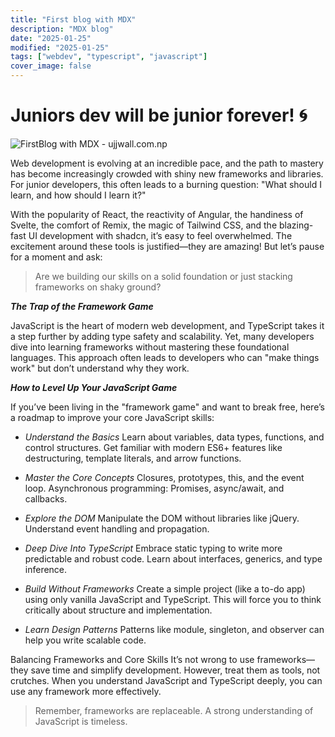 ```yaml
---
title: "First blog with MDX"
description: "MDX blog"
date: "2025-01-25"
modified: "2025-01-25"
tags: ["webdev", "typescript", "javascript"]
cover_image: false
---
```


# Juniors dev will be junior forever! 🌀

![FirstBlog with MDX - ujjwall.com.np](../assets/framework-hell.png "Juniors DEV will be Junior forever!")

Web development is evolving at an incredible pace, and the path to mastery has become increasingly crowded with shiny new frameworks and libraries. For junior developers, this often leads to a burning question: "What should I learn, and how should I learn it?"

With the popularity of React, the reactivity of Angular, the handiness of Svelte, the comfort of Remix, the magic of Tailwind CSS, and the blazing-fast UI development with shadcn, it’s easy to feel overwhelmed. The excitement around these tools is justified—they are amazing! But let’s pause for a moment and ask:

> Are we building our skills on a solid foundation or just stacking frameworks on shaky ground?

**_The Trap of the Framework Game_**

JavaScript is the heart of modern web development, and TypeScript takes it a step further by adding type safety and scalability. Yet, many developers dive into learning frameworks without mastering these foundational languages. This approach often leads to developers who can "make things work" but don’t understand why they work.

**_How to Level Up Your JavaScript Game_**

If you’ve been living in the "framework game" and want to break free, here’s a roadmap to improve your core JavaScript skills:

- _Understand the Basics_
  Learn about variables, data types, functions, and control structures.
  Get familiar with modern ES6+ features like destructuring, template literals, and arrow functions.

- _Master the Core Concepts_
  Closures, prototypes, this, and the event loop.
  Asynchronous programming: Promises, async/await, and callbacks.

- _Explore the DOM_
  Manipulate the DOM without libraries like jQuery.
  Understand event handling and propagation.

- _Deep Dive Into TypeScript_
  Embrace static typing to write more predictable and robust code.
  Learn about interfaces, generics, and type inference.

- _Build Without Frameworks_
  Create a simple project (like a to-do app) using only vanilla JavaScript and TypeScript. This will force you to think critically about structure and implementation.

- _Learn Design Patterns_
  Patterns like module, singleton, and observer can help you write scalable code.

Balancing Frameworks and Core Skills
It’s not wrong to use frameworks—they save time and simplify development. However, treat them as tools, not crutches. When you understand JavaScript and TypeScript deeply, you can use any framework more effectively.

> Remember, frameworks are replaceable. A strong understanding of JavaScript is timeless.

